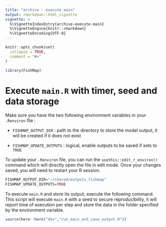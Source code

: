 ```yaml
---
title: "archive - execute main"
output: rmarkdown::html_vignette
vignette: >
  %\VignetteIndexEntry{archive-execute-main}
  %\VignetteEngine{knitr::rmarkdown}
  %\VignetteEncoding{UTF-8}
---
```


```r
knitr::opts_chunk$set(
  collapse = TRUE,
  comment = "#>"
)
```

```r
library(FishMap)
```

<!-- WARNING - This vignette is generated by {fusen} from /dev/flat_run_main_and_save_output.Rmd: do not edit by hand -->

# Execute `main.R` with timer, seed and data storage

Make sure you have the two following environment variables in your `.Renviron` file :

* `FISHMAP_OUTPUT_DIR` : path to the directory to store the model output, it will be created if it does not exist

* `FISHMAP_UPDATE_OUTPUTS` : logical, enable outputs to be saved if sets to `TRUE`

To update your `.Renviron` file, you can run the `usethis::edit_r_environ()` command which will directly open the file in edit mode. Once your changes saved, you will need to restart your R session.


```r
FISHMAP_OUTPUT_DIR="~/shared/outputs_fishmap"
FISHMAP_UPDATE_OUTPUTS=TRUE
```

To execute `main.R` and store its output, execute the following command.
This script will execute `main.R` with a seed to secure reproducibility, it will report time of execution per step and store the data in the folder specified by the environment variable.


```r
source(here::here("dev","run_main_and_save_output.R"))
```

